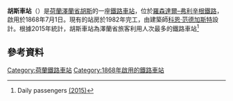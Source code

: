 {{Infobox Station
|BoxWidth = 24em
|Title = 胡斯車站
|SubTitle = 
|EngTitle = Station Goes
|EngSubTitle = 
|StationSymbol = 
|symbol_right=[[File:Nederlandse_spoorwegen_logo.svg|20px]] 
|linecolour = #22428B
|ImageName = NS-station Goes.jpg
|ImageSize = 290px
|ImageCaption = 
|ImagePadding = 0
|Code = Gs
|Operator = [[荷兰铁路|荷兰铁路]]
|Owned = 
|Line = 
|Place = {{NED}}[[澤蘭省|澤蘭省]][[胡斯_(澤蘭省)|胡斯]]
|Coord = 
|Style = 地面車站
|Hall Style = 
|PlatformType = 
|PlatformNumber = 1
|TrackNum = 
|Interchange = 
|ExitNumber = 
|StartDate = 1868年7月1日
|Elevation = 
|Depth = 
|connection = 
|yearly ridership = 
|daily ridership = 
}}

'''胡斯車站'''（{{lang-nl|Station Goes}}）是[[荷蘭|荷蘭]][[澤蘭省|澤蘭省]][[胡斯_(澤蘭省)|胡斯]]的一座[[鐵路車站|鐵路車站]]，位於[[羅森達爾–弗利辛根鐵路|羅森達爾–弗利辛根鐵路]]，啟用於1868年7月1日。現有的站房於1982年完工，由建築師[[科恩·范德加斯特|科恩·范德加斯特]]設計。根據2015年統計，胡斯車站為澤蘭省旅客利用人次最多的鐵路車站<ref name="treinreiziger">Daily passengers [http://www.treinreiziger.nl/overzicht-aantal-in-en-uitstappers-per-station-2013-2015/ (2015)]</ref>

==參考資料==
{{reflist}}

[[Category:荷蘭鐵路車站|Category:荷蘭鐵路車站]]
[[Category:1868年啟用的鐵路車站|Category:1868年啟用的鐵路車站]]